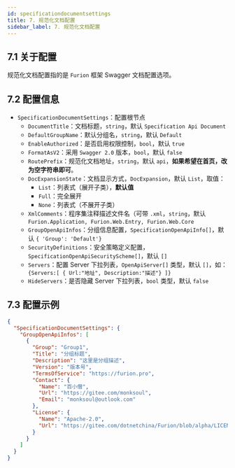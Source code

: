 ```yaml
---
id: specificationdocumentsettings
title: 7. 规范化文档配置
sidebar_label: 7. 规范化文档配置
---
```


## 7.1 关于配置

规范化文档配置指的是 `Furion` 框架 Swagger 文档配置选项。

## 7.2 配置信息

- `SpecificationDocumentSettings`：配置根节点
  - `DocumentTitle`：文档标题，`string`，默认 `Specification Api Document`
  - `DefaultGroupName`：默认分组名，`string`，默认 `Default`
  - `EnableAuthorized`：是否启用权限控制，`bool`，默认 `true`
  - `FormatAsV2`：采用 `Swagger 2.0` 版本，`bool`，默认 `false`
  - `RoutePrefix`：规范化文档地址，`string`，默认 `api`，**如果希望在首页，改为空字符串即可**。
  - `DocExpansionState`：文档显示方式，`DocExpansion`，默认 `List`，取值：
    - `List`：列表式（展开子类），**默认值**
    - `Full`：完全展开
    - `None`：列表式（不展开子类）
  - `XmlComments`：程序集注释描述文件名（可带 `.xml`，`string`，默认 `Furion.Application, Furion.Web.Entry, Furion.Web.Core`
  - `GroupOpenApiInfos`：分组信息配置，`SpecificationOpenApiInfo[]`，默认 `{ 'Group': 'Default'}`
  - `SecurityDefinitions`：安全策略定义配置，`SpecificationOpenApiSecurityScheme[]`，默认 `[]`
  - `Servers`：配置 Server 下拉列表，`OpenApiServer[]` 类型，默认 `[]`，如：`{Servers:[ { Url:"地址", Description:"描述"} ]}`
  - `HideServers`：是否隐藏 Server 下拉列表，`bool` 类型，默认 `false`

## 7.3 配置示例

```json
{
  "SpecificationDocumentSettings": {
    "GroupOpenApiInfos": [
      {
        "Group": "Group1",
        "Title": "分组标题",
        "Description": "这里是分组描述",
        "Version": "版本号",
        "TermsOfService": "https://furion.pro",
        "Contact": {
          "Name": "百小僧",
          "Url": "https://gitee.com/monksoul",
          "Email": "monksoul@outlook.com"
        },
        "License": {
          "Name": "Apache-2.0",
          "Url": "https://gitee.com/dotnetchina/Furion/blob/alpha/LICENSE"
        }
      }
    ]
  }
}
```

